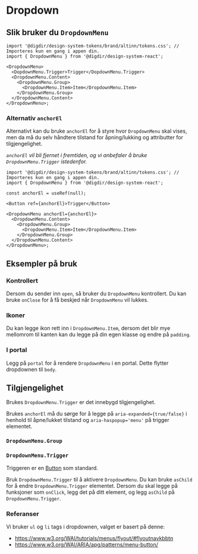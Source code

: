 


<Meta of={DropdownMenuStories} />

# Dropdown

<Primary />
<Controls />

## Slik bruker du `DropdownMenu`

```tsx
import '@digdir/design-system-tokens/brand/altinn/tokens.css'; // Importeres kun en gang i appen din.
import { DropdownMenu } from '@digdir/design-system-react';

<DropdownMenu>
  <DopdownMenu.Trigger>Trigger</DopdownMenu.Trigger>
  <DropdownMenu.Content>
    <DropdownMenu.Group>
      <DropdownMenu.Item>Item</DropdownMenu.Item>
    </DropdownMenu.Group>
  </DropdownMenu.Content>
</DropdownMenu>;
```

### Alternativ `anchorEl`

Alternativt kan du bruke `anchorEl` for å styre hvor `DropdownMenu` skal vises, men da må du selv håndtere tilstand for åpning/lukking og attributter for tilgjengelighet.

_`anchorEl` vil bli fjernet i fremtiden, og vi anbefaler å bruke `DropdownMenu.Trigger` istedenfor._

```tsx
import '@digdir/design-system-tokens/brand/altinn/tokens.css'; // Importeres kun en gang i appen din.
import { DropdownMenu } from '@digdir/design-system-react';

const anchorEl = useRef(null);

<Button ref={anchorEl}>Trigger</Button>

<DropdownMenu anchorEl={anchorEl}>
  <DropdownMenu.Content>
    <DropdownMenu.Group>
      <DropdownMenu.Item>Item</DropdownMenu.Item>
    </DropdownMenu.Group>
  </DropdownMenu.Content>
</DropdownMenu>;
```

## Eksempler på bruk

### Kontrollert

Dersom du sender inn `open`, så bruker du `DropdownMenu` kontrollert. Du kan bruke `onClose` for å få beskjed når `DropdownMenu` vil lukkes.

<Canvas of={DropdownMenuStories.Controlled} />

### Ikoner

Du kan legge ikon rett inn i `DropdownMenu.Item`, dersom det blir mye mellomrom til kanten kan du legge på din egen klasse og endre på `padding`.

<Canvas of={DropdownMenuStories.Icons} />

### I portal

Legg på `portal` for å rendere `DropdownMenu` i en portal. Dette flytter dropdownen til `body`.

<Canvas of={DropdownMenuStories.InPortal} />

## Tilgjengelighet

Brukes `DropdownMenu.Trigger` er det innebygd tilgjengelighet.

Brukes `anchorEl` må du sørge for å legge på `aria-expanded={true/false}` i henhold til åpne/lukket tilstand og `aria-haspopup='menu'` på trigger elementet.

<Canvas of={DropdownMenuStories.WithAnchorEl} />

### `DropdownMenu.Group`

<ArgsTable of={DropdownMenu.Group} />

### `DropdownMenu.Trigger`

Triggeren er en [Button](/docs/felles-button--docs) som standard.

Bruk `DropdownMenu.Trigger` til å aktivere `DropdownMenu`. Du kan bruke `asChild` for å endre `DropdownMenu.Trigger` elementet.
Dersom du skal legge på funksjoner som `onClick`, legg det på ditt element, og legg `asChild` på `DropdownMenu.Trigger`.

### Referanser

Vi bruker `ul` og `li` tags i dropdownen, valget er basert på denne:

- https://www.w3.org/WAI/tutorials/menus/flyout/#flyoutnavkbbtn
- https://www.w3.org/WAI/ARIA/apg/patterns/menu-button/
